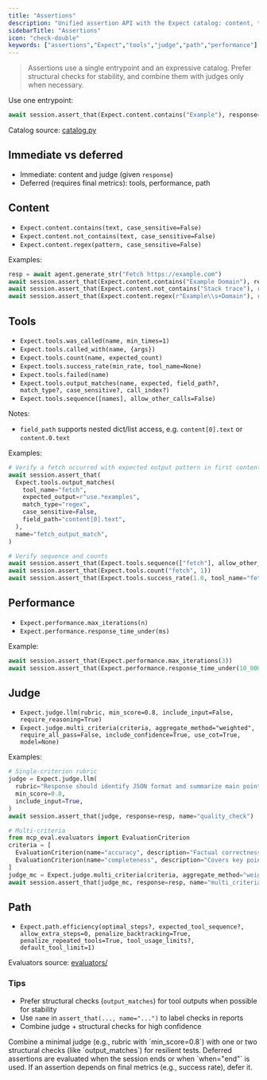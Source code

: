 ```yaml
---
title: "Assertions"
description: "Unified assertion API with the Expect catalog: content, tools, performance, judges, path."
sidebarTitle: "Assertions"
icon: "check-double"
keywords: ["assertions","Expect","tools","judge","path","performance"]
---
```


> Assertions use a single entrypoint and an expressive catalog. Prefer structural checks for stability, and combine them with judges only when necessary.

Use one entrypoint:

```python
await session.assert_that(Expect.content.contains("Example"), response=resp)
```

Catalog source: [catalog.py](../src/mcp_eval/catalog.py)

## Immediate vs deferred

- Immediate: content and judge (given `response`)
- Deferred (requires final metrics): tools, performance, path

## Content

- `Expect.content.contains(text, case_sensitive=False)`
- `Expect.content.not_contains(text, case_sensitive=False)`
- `Expect.content.regex(pattern, case_sensitive=False)`

Examples:

```python
resp = await agent.generate_str("Fetch https://example.com")
await session.assert_that(Expect.content.contains("Example Domain"), response=resp)
await session.assert_that(Expect.content.not_contains("Stack trace"), response=resp)
await session.assert_that(Expect.content.regex(r"Example\\s+Domain"), response=resp)
```

## Tools

- `Expect.tools.was_called(name, min_times=1)`
- `Expect.tools.called_with(name, {args})`
- `Expect.tools.count(name, expected_count)`
- `Expect.tools.success_rate(min_rate, tool_name=None)`
- `Expect.tools.failed(name)`
- `Expect.tools.output_matches(name, expected, field_path?, match_type?, case_sensitive?, call_index?)`
- `Expect.tools.sequence([names], allow_other_calls=False)`

Notes:
- `field_path` supports nested dict/list access, e.g. `content[0].text` or `content.0.text`

Examples:

```python
# Verify a fetch occurred with expected output pattern in first content block
await session.assert_that(
  Expect.tools.output_matches(
    tool_name="fetch",
    expected_output=r"use.*examples",
    match_type="regex",
    case_sensitive=False,
    field_path="content[0].text",
  ),
  name="fetch_output_match",
)

# Verify sequence and counts
await session.assert_that(Expect.tools.sequence(["fetch"], allow_other_calls=True))
await session.assert_that(Expect.tools.count("fetch", 1))
await session.assert_that(Expect.tools.success_rate(1.0, tool_name="fetch"))
```

## Performance

- `Expect.performance.max_iterations(n)`
- `Expect.performance.response_time_under(ms)`

Example:

```python
await session.assert_that(Expect.performance.max_iterations(3))
await session.assert_that(Expect.performance.response_time_under(10_000))
```

## Judge

- `Expect.judge.llm(rubric, min_score=0.8, include_input=False, require_reasoning=True)`
- `Expect.judge.multi_criteria(criteria, aggregate_method="weighted", require_all_pass=False, include_confidence=True, use_cot=True, model=None)`

Examples:

```python
# Single-criterion rubric
judge = Expect.judge.llm(
  rubric="Response should identify JSON format and summarize main points",
  min_score=0.8,
  include_input=True,
)
await session.assert_that(judge, response=resp, name="quality_check")

# Multi-criteria
from mcp_eval.evaluators import EvaluationCriterion
criteria = [
  EvaluationCriterion(name="accuracy", description="Factual correctness", weight=2.0, min_score=0.8),
  EvaluationCriterion(name="completeness", description="Covers key points", weight=1.5, min_score=0.7),
]
judge_mc = Expect.judge.multi_criteria(criteria, aggregate_method="weighted", use_cot=True)
await session.assert_that(judge_mc, response=resp, name="multi_criteria")
```

## Path

- `Expect.path.efficiency(optimal_steps?, expected_tool_sequence?, allow_extra_steps=0, penalize_backtracking=True, penalize_repeated_tools=True, tool_usage_limits?, default_tool_limit=1)`

Evaluators source: [evaluators/](../src/mcp_eval/evaluators/)

### Tips

- Prefer structural checks (`output_matches`) for tool outputs when possible for stability
- Use `name` in `assert_that(..., name="...")` to label checks in reports
- Combine judge + structural checks for high confidence

<Tip>
Combine a minimal judge (e.g., rubric with `min_score=0.8`) with one or two structural checks (like `output_matches`) for resilient tests.
</Tip>

<Note>
Deferred assertions are evaluated when the session ends or when `when="end"` is used. If an assertion depends on final metrics (e.g., success rate), defer it.
</Note>


